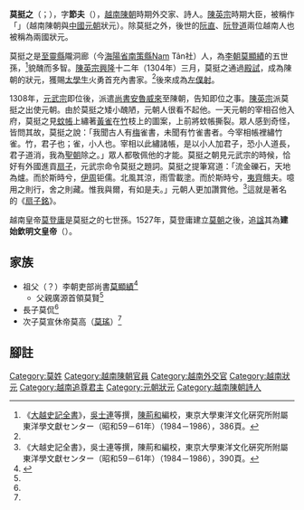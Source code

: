 '''莫挺之'''（{{vie|v='''Mạc Đĩnh Chi'''|hn=莫挺之}}；{{bd|1280年||1346年||}}），字'''節夫'''（{{vie|v='''Tiết Phu'''|hn=節夫}}），[[越南|越南]][[陳朝_(越南)|陳朝]]時期外交家、詩人。[[陳英宗|陳英宗]]時期大臣，被稱作「{{link-vi|兩國狀元|lưỡng quốc Trạng nguyên}}」（越南陳朝與[[中國|中國]][[元朝|元朝]]狀元）。除莫挺之外，後世的[[阮直|阮直]]、[[阮登道|阮登道]]兩位越南人也被稱為兩國狀元。

莫挺之是[[至靈縣|至靈縣]]隴洞廊（今[[海陽省|海陽省]][[南策縣|南策縣]]Nam Tân社）人，為[[李朝_(越南)|李朝]][[莫顯績|莫顯績]]的五世孫，<ref name="daiviet197">《[[大越史記全書|大越史記全書]]》，[[吳士連|吳士連]]等撰，[[陳荊和|陳荊和]]編校，東京大學東洋文化硏究所附屬東洋學文獻センター（昭和59－61年）（1984－1986），386頁。</ref>貌醜而多智。[[陳英宗|陳英宗]][[興隆_(陳英宗)|興隆]]十二年（1304年）三月，莫挺之通過[[殿試|殿試]]，成為陳朝的狀元，獲賜[[太學生|太學生]]火勇首充內書家。<ref name="daiviet197"/>後來成為[[左僕射|左僕射]]。

1308年，[[元武宗|元武宗]]即位後，派遣[[尚書|尚書]][[安魯威來|安魯威來]]至陳朝，告知即位之事。[[陳英宗|陳英宗]]派莫挺之出使元朝。由於莫挺之矮小醜陋，元朝人很看不起他。一天元朝的宰相召他入府，莫挺之見[[蚊帳|蚊帳]]上繡著[[黃雀|黃雀]]在[[竹|竹]]枝上的圖案，上前將蚊帳撕裂。眾人感到奇怪，皆問其故，莫挺之說：「我聞古人有[[梅|梅]]雀書，未聞有竹雀書者。今宰相帳裡繡竹雀。竹，君子也；雀，小人也。宰相以此繡諸帳，是以小人加君子，恐小人道長，君子道消，我為[[元朝|聖朝]]除之。」眾人都敬佩他的才能。莫挺之朝見元武宗的時候，恰好有外國進貢[[扇子|扇子]]，元武宗命令莫挺之題詞。莫挺之提筆寫道：「流金礫石，天地為爐。而於斯時兮，[[伊尹|伊]][[周公|周]]钜儒。北風其涼，雨雪載塗。而於斯時兮，[[伯夷|夷]][[叔齊|齊]]餓夫。噫用之則行，舍之則藏。惟我與爾，有如是夫。」元朝人更加讚賞他。<ref name="daiviet199">《大越史記全書》，吳士連等撰，陳荊和編校，東京大學東洋文化硏究所附屬東洋學文獻センター（昭和59－61年）（1984－1986），390頁。</ref>這就是著名的《[[扇子銘|扇子銘]]》。

越南皇帝[[莫登庸|莫登庸]]是莫挺之的七世孫。1527年，莫登庸建立[[莫朝|莫朝]]之後，追[[諡|諡]]其為'''建始欽明文皇帝'''（{{vie|v=Kiến Thủy Khâm Minh Văn Hoàng Đế|hn=建始欽明文皇帝}}）。

==家族==
*祖父（？）李朝吏部尚書[[莫顯績|莫顯績]]<ref name=fam>{{cite journal |author=牛軍凱 |date=2013 |title=建構先祖：越南莫朝王室家族譜系研究 |journal=华侨华人文献学刊 |volume=2016 |issue=2 |pages=6 |doi= |access-date=2020-02-26 }}</ref>
**父親廣源首領莫賢<ref name=fam/>
*長子莫侃<ref name=fam/>
*次子莫宣休帝莫高（[[莫瑤|莫瑤]]）<ref name=fam/>

==腳註==
{{reflist}}

{{莫朝君主}}

[[Category:莫姓|Category:莫姓]]
[[Category:越南陳朝官員|Category:越南陳朝官員]]
[[Category:越南外交官|Category:越南外交官]]
[[Category:越南狀元|Category:越南狀元]]
[[Category:越南追尊君主|Category:越南追尊君主]]
[[Category:元朝狀元|Category:元朝狀元]]
[[Category:越南陳朝詩人|Category:越南陳朝詩人]]